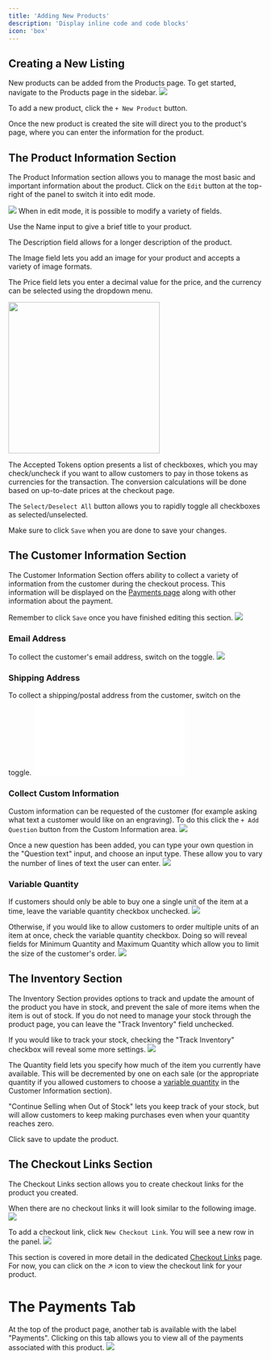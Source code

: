 ```yaml
---
title: 'Adding New Products'
description: 'Display inline code and code blocks'
icon: 'box'
---
```


## Creating a New Listing

New products can be added from the Products page. To get started, navigate to the Products page in the sidebar.
![](/products/images/adding_new_products_1.png)

To add a new product, click the `+ New Product` button.

Once the new product is created the site will direct you to the product's page, where you can enter the information for the product.

## The Product Information Section

The Product Information section allows you to manage the most basic and important information about the product. Click on the `Edit` button at the top-right of the panel to switch it into edit mode.

![](/products/images/product_information_section_1.png)
When in edit mode, it is possible to modify a variety of fields.

Use the Name input to give a brief title to your product.

The Description field allows for a longer description of the product.

The Image field lets you add an image for your product and accepts a variety of image formats.

The Price field lets you enter a decimal value for the price, and the currency can be selected using the dropdown menu.

<img src='/products/images/product_information_section_2.png' width='300' />

The Accepted Tokens option presents a list of checkboxes, which you may check/uncheck if you want to allow customers to pay in those tokens as currencies for the transaction. The conversion calculations will be done based on up-to-date prices at the checkout page.

The `Select/Deselect All` button allows you to rapidly toggle all checkboxes as selected/unselected.

Make sure to click `Save` when you are done to save your changes.

## The Customer Information Section

The Customer Information Section offers ability to collect a variety of information from the customer during the checkout process. This information will be displayed on the [Payments page](/payments/page) along with other information about the payment.

Remember to click `Save` once you have finished editing this section.
![](/products/images/adding_new_products_customer_information.png)

### Email Address

To collect the customer's email address, switch on the toggle.
![](/products/images/email_address_toggle.png)

### Shipping Address

To collect a shipping/postal address from the customer, switch on the toggle.
![](/products/images/shipping_address_toggle.p)

### Collect Custom Information

Custom information can be requested of the customer (for example asking what text a customer would like on an engraving). To do this click the `+ Add Question` button from the Custom Information area.
![](/products/images/custom_information_1.png)

Once a new question has been added, you can type your own question in the "Question text" input, and choose an input type. These allow you to vary the number of lines of text the user can enter.
![](/products/images/custom_information_2.png)

### Variable Quantity

If customers should only be able to buy one a single unit of the item at a time, leave the variable quantity checkbox unchecked.
![](/products/images/variable_quantity_unchecked.png)

Otherwise, if you would like to allow customers to order multiple units of an item at once, check the variable quantity checkbox. Doing so will reveal fields for Minimum Quantity and Maximum Quantity which allow you to limit the size of the customer's order.
![](/products/images/variable_quantity_checked.png)

## The Inventory Section

The Inventory Section provides options to track and update the amount of the product you have in stock, and prevent the sale of more items when the item is out of stock. If you do not need to manage your stock through the product page, you can leave the "Track Inventory" field unchecked.

If you would like to track your stock, checking the "Track Inventory" checkbox will reveal some more settings.
![](/products/images/inventory_section.png)

The Quantity field lets you specify how much of the item you currently have available. This will be decremented by one on each sale (or the appropriate quantity if you allowed customers to choose a [variable quantity](#variable-quantity) in the Customer Information section).

"Continue Selling when Out of Stock" lets you keep track of your stock, but will allow customers to keep making purchases even when your quantity reaches zero.

Click save to update the product.

## The Checkout Links Section

The Checkout Links section allows you to create checkout links for the product you created.

When there are no checkout links it will look similar to the following image.
![](/products/images/checkout_links_section.png)

To add a checkout link, click `New Checkout Link`. You will see a new row in the panel.
![](/products/images/checkout_links_section_1.png)

This section is covered in more detail in the dedicated [Checkout Links]()
page. For now, you can click on the ↗ icon to view the checkout link for
your product.

# The Payments Tab

At the top of the product page, another tab is available with the label "Payments". Clicking on this tab allows you to view all of the payments associated with this product.
![](/products/images/payments_tab.png)
